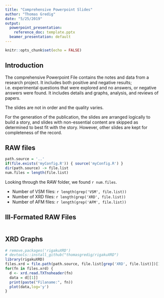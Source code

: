 ```yaml
---
title: "Comprehensive Powerpoint Slides"
author: "Thomas Gredig"
date: "5/25/2019"
output: 
  powerpoint_presentation:
    reference_doc: template.pptx
  beamer_presentation: default
---
```


```r
knitr::opts_chunk$set(echo = FALSE)
```

## Introduction

The comprehensive Powerpoint File contains the notes and data from a research project. It includes both positive and negative results; i.e. experimental questions that were explored and no answers, or negative answers were found. It includes details and graphs, analysis, and reviews of papers. 

The slides are not in order and the quality varies.

For the generation of the publication, the slides are arranged logically to build a story, and slides with non-essential content are skipped as determined to best fit with the story. However, other slides are kept for completeness of the record.



## RAW files

```r
path.source = '..'
if(file.exists('myConfig.R')) { source('myConfig.R') }
dir(path.source) -> file.list
num.files = length(file.list)
```

Looking through the RAW folder, we found `r num.files`.

- Number of VSM files: `r length(grep('VSM', file.list))`
- Number of XRD files: `r length(grep('XRD', file.list))`
- Number of AFM files: `r length(grep('AFM', file.list))`


## Ill-Formated RAW Files

```r

```

## XRD Graphs

```r
# remove.packages('rigakuXRD')
# devtools::install_github("thomasgredig/rigakuXRD")
library(rigakuXRD)
files.xrd = file.path(path.source, file.list[grep('XRD', file.list)])[1:5]
for(fn in files.xrd) {
  d <- xrd.read.TXTnoheader(fn)
  data = d[[1]]
  print(paste("Filaname:", fn))
  plot(data,log='y')
}
```
